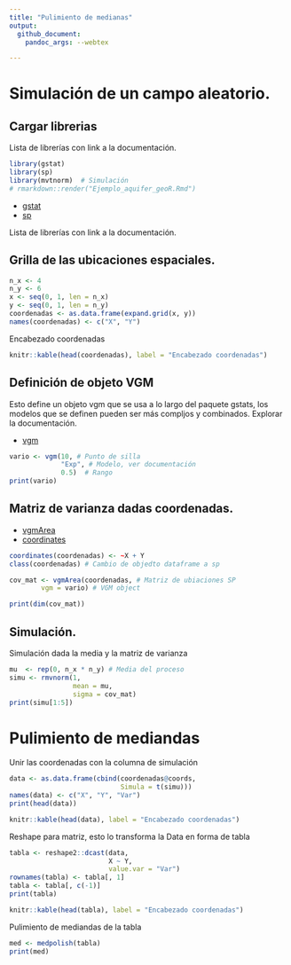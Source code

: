 ```yaml
---
title: "Pulimiento de medianas"
output:
  github_document:
    pandoc_args: --webtex

---
```



# Simulación de un campo aleatorio. 

## Cargar librerias

Lista de librerías con link a la documentación.

```r
library(gstat)
library(sp)
library(mvtnorm)  # Simulación
# rmarkdown::render("Ejemplo_aquifer_geoR.Rmd")
```
- [gstat](https://cran.r-project.org/web/packages/gstat/gstat.pdf)
- [sp](https://cran.r-project.org/web/packages/sp/sp.pdf)

Lista de librerías con link a la documentación.

## Grilla de las ubicaciones espaciales.
```r
n_x <- 4
n_y <- 6
x <- seq(0, 1, len = n_x)
y <- seq(0, 1, len = n_y)
coordenadas <- as.data.frame(expand.grid(x, y))
names(coordenadas) <- c("X", "Y")

```

Encabezado coordenadas
```r
knitr::kable(head(coordenadas), label = "Encabezado coordenadas")
```
## Definición de objeto VGM

Esto define un objeto vgm que se usa a lo largo del paquete gstats, los modelos que se definen pueden ser más compljos y combinados. Explorar
la documentación.

- [vgm](https://cran.r-project.org/web/packages/gstat/gstat.pdf#page=73)

```r
vario <- vgm(10, # Punto de silla
             "Exp", # Modelo, ver documentación
             0.5)  # Rango
print(vario)
```

## Matriz de varianza dadas coordenadas.

- [vgmArea](https://cran.r-project.org/web/packages/gstat/gstat.pdf#page=78)
- [coordinates](https://cran.r-project.org/web/packages/sp/sp.pdf#page=16)

```r
coordinates(coordenadas) <- ~X + Y
class(coordenadas) # Cambio de objedto dataframe a sp

cov_mat <- vgmArea(coordenadas, # Matriz de ubiaciones SP
        vgm = vario) # VGM object

print(dim(cov_mat))
```

## Simulación.

Simulación dada la media y la matriz de varianza
```r
mu  <- rep(0, n_x * n_y) # Media del proceso
simu <- rmvnorm(1,
                mean = mu,
                sigma = cov_mat)
print(simu[1:5])
```

# Pulimiento de mediandas
Unir las coordenadas con la columna de simulación

```r
data <- as.data.frame(cbind(coordenadas@coords,
                            Simula = t(simu)))
names(data) <- c("X", "Y", "Var")
print(head(data))
```

```r
knitr::kable(head(data), label = "Encabezado coordenadas")
```

Reshape para matriz, esto lo transforma la Data en forma de tabla
```r
tabla <- reshape2::dcast(data,
                         X ~ Y,
                         value.var = "Var")
rownames(tabla) <- tabla[, 1]
tabla <- tabla[, c(-1)]
print(tabla)
```

```r
knitr::kable(head(tabla), label = "Encabezado coordenadas")
```

Pulimiento de mediandas de la tabla

```r
med <- medpolish(tabla)
print(med)
```

